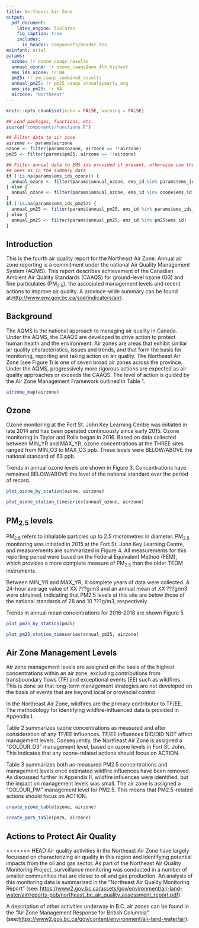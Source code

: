 ```yaml
---
title: Northeast Air Zone
output:
  pdf_document:
    latex_engine: lualatex
    fig_caption: true
    includes:
      in_header: components/header.tex
mainfont: Arial
params:
  ozone: !r ozone_caaqs_results
  annual_ozone: !r ozone_caaqs$ann_4th_highest
  ems_ids_ozone: !r NA
  pm25: !r pm_caaqs_combined_results
  annual_pm25: !r pm25_caaqs_annual$yearly_avg
  ems_ids_pm25: !r NA
  airzone: "Northeast"
---
```


<!-- Load functions, filter data to airzone -->

```r
knitr::opts_chunk$set(echo = FALSE, warning = FALSE)

## Load packages, functions, etc.
source("components/functions.R")

## Filter data to air zone
airzone <- params$airzone
ozone <- filter(params$ozone, airzone == !!airzone)
pm25 <- filter(params$pm25, airzone == !!airzone)

## Filter annual data to EMS ids provided if present, otherwise use the same
## ones as in the summary data
if (!is.na(params$ems_ids_ozone)) {
  annual_ozone <- filter(params$annual_ozone, ems_id %in% params$ems_ids_ozone)
} else {
  annual_ozone <- filter(params$annual_ozone, ems_id %in% ozone$ems_id)
}
if (!is.na(params$ems_ids_pm25)) {
  annual_pm25 <- filter(params$annual_pm25, ems_id %in% params$ems_ids_pm25)
} else {
  annual_pm25 <- filter(params$annual_pm25, ems_id %in% pm25$ems_id)
}
```

## Introduction

This is the fourth air quality report for the Northeast Air Zone. Annual air zone reporting is a commitment under the national Air Quality Management System (AQMS). This report describes achievement of the Canadian Ambient Air Quality Standards (CAAQS) for ground-level ozone (O3) and fine particulates (PM~2.5~), the associated management levels and recent actions to improve air quality. A province-wide summary can be found at:<http://www.env.gov.bc.ca/soe/indicators/air/>.


## Background

The AQMS is the national approach to managing air quality in Canada. Under the AQMS, the CAAQS are developed to drive action to protect human health and the environment. Air zones are areas that exhibit similar air quality characteristics, issues and trends, and that form the basis for monitoring, reporting and taking action on air quality. The Northeast Air Zone (see Figure 1) is one of seven broad air zones across the province. Under the AQMS, progressively more rigorous actions are expected as air quality approaches or exceeds the CAAQS. The level of action is guided by the Air Zone Management Framework outlined in Table 1. 

<!-- Airzone map-->

```r
airzone_map(airzone)
```

## Ozone

Ozone monitoring at the Fort St. John Key Learning Centre was initiated in late 2014 and has been operated continuously since early 2015. Ozone monitoring in Taylor and Rolla began in 2016. Based on data collected between MIN_YR and MAX_YR, ozone concentrations at the THREE sites ranged from MIN_O3 to MAX_O3 ppb. These levels were BELOW/ABOVE the national standard of 63 ppb. 

Trends in annual ozone levels are shown in Figure 3.   Concentrations have remained BELOW/ABOVE the level of the national standard over the period of record. 

<!-- Ozone by station -->

```r
plot_ozone_by_station(ozone, airzone)
```

<!-- Annual trends in ozone concentrations -->

```r
plot_ozone_station_timeseries(annual_ozone, airzone)
```

## PM$_{2.5}$ levels

PM~2.5~ refers to inhalable particles up to 2.5 micrometres in diameter. PM~2.5~ monitoring was initiated in 2015 at the Fort St. John Key Learning Centre, and measurements are summarized in Figure 4. All measurements for this reporting period were based on the Federal Equivalent Method (FEM), which provides a more complete measure of PM~2.5~ than the older TEOM instruments. 


Between MIN_YR and MAX_YR, X complete years of data were collected.  A 24-hour average value of XX ???g/m3 and an annual mean of XX ???g/m3 were obtained,  indicating that PM2.5 levels at this site are below those of the national standards of 28 and 10 ???g/m3, respectively. 

Trends in annual mean concentrations for 2016-2018 are shown Figure 5. 

<!-- PM2.5 by station -->

```r
plot_pm25_by_station(pm25)
```

<!-- PM Annual trends in PM 2.5 -->

```r
plot_pm25_station_timeseries(annual_pm25, airzone)
```

## Air Zone Management Levels

Air zone management levels are assigned on the basis of the highest concentrations within an air zone, excluding contributions from transboundary flows (TF) and exceptional events (EE) such as wildfires. This is done so that long-term management strategies are not developed on the basis of events that are beyond local or provincial control. 

In the Northeast Air Zone, wildfires are the primary contributor to TF/EE. The methodology for identifying wildfire-influenced data is provided in Appendix I. 

Table 2 summarizes ozone concentrations as measured and after consideration of any TF/EE influences. TF/EE influences DID/DID NOT affect management levels. Consequently, the Northeast Air Zone is assigned a "COLOUR_O3" management level, based on ozone levels in Fort St. John. This indicates that any ozone-related actions should focus on ACTION.

Table 3 summarizes both as-measured PM2.5 concentrations and management levels once estimated wildfire influences have been removed. As discussed further in Appendix II, wildfire influences were identified, but the impact on management levels was small. The air zone is assigned a "COLOUR_PM" management level for PM2.5. This means that PM2.5-related actions should focus on ACTION.

<!-- Summary of ozone concentrations as measured and air zone management levels -->

```r
create_ozone_table(ozone, airzone)
```

<!-- Summary of PM2.5 concentrations as measured and air zone management levels -->

```r
create_pm25_table(pm25, airzone)
```

## Actions to Protect Air Quality

<<<<<<< HEAD
Air quality activities in the Northeast Air Zone have largely focussed on characterizing air quality in this region and identifying potential impacts from the oil and gas sector. As part of the Northeast Air Quality Monitoring Project, surveillance monitoring was conducted in a number of smaller communities that are closer to oil and gas production. An analysis of this monitoring data is summarized in the "Northeast Air Quality Monitoring Report" (see: <https://www2.gov.bc.ca/assets/gov/environment/air-land-water/air/reports-pub/northeast_bc_air_quality_assessment_report.pdf>). 

A description of other activities underway in B.C. air zones can be found in the "Air Zone Management Response for British Columbia" (see:<https://www2.gov.bc.ca/gov/content/environment/air-land-water/air>). 

